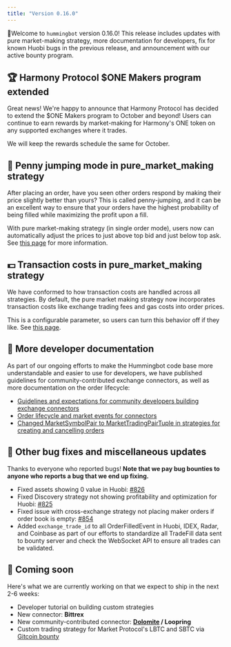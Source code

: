 ```yaml
---
title: "Version 0.16.0"
---
```


🚀Welcome to `hummingbot` version 0.16.0! This release includes updates with pure market-making strategy, more documentation for developers, fix for known Huobi bugs in the previous release, and announcement with our active bounty program.

## 🏆 Harmony Protocol \$ONE Makers program extended

Great news! We're happy to announce that Harmony Protocol has decided to extend the \$ONE Makers program to October and beyond! Users can continue to earn rewards by market-making for Harmony's ONE token on any supported exchanges where it trades.

We will keep the rewards schedule the same for October.

## 🏃 Penny jumping mode in **pure_market_making** strategy

After placing an order, have you seen other orders respond by making their price slightly better than yours? This is called penny-jumping, and it can be an excellent way to ensure that your orders have the highest probability of being filled while maximizing the profit upon a fill.

With pure market-making strategy (in single order mode), users now can automatically adjust the prices to just above top bid and just below top ask. See [this page](/strategies/order-optimization/) for more information.

## 💵 Transaction costs in **pure_market_making** strategy

We have conformed to how transaction costs are handled across all strategies. By default, the pure market making strategy now incorporates transaction costs like exchange trading fees and gas costs into order prices.

This is a configurable parameter, so users can turn this behavior off if they like. See [this page](/strategies/add-transaction-costs/).

## 📝 More developer documentation

As part of our ongoing efforts to make the Hummingbot code base more understandable and easier to use for developers, we have published guidelines for community-contributed exchange connectors, as well as more documentation on the order lifecycle:

- [Guidelines and expectations for community developers building exchange connectors](/developer/exchange-connector-tutorial/#order-lifecycle-flowchart)
- [Order lifecycle and market events for connectors](/developer/exchange-connector-tutorial/#order-lifecycle-and-market-events)
- [Changed MarketSymbolPair to MarketTradingPairTuple in strategies for creating and cancelling orders](/developer/strategies-overview/#creating-and-cancelling-orders)

## 🐞 Other bug fixes and miscellaneous updates

Thanks to everyone who reported bugs! **Note that we pay bug bounties to anyone who reports a bug that we end up fixing.**

- Fixed assets showing 0 value in Huobi: [#826](https://github.com/CoinAlpha/hummingbot/issues/826)
- Fixed Discovery strategy not showing profitability and optimization for Huobi: [#825](https://github.com/CoinAlpha/hummingbot/issues/825)
- Fixed issue with cross-exchange strategy not placing maker orders if order book is empty: [#854](https://github.com/CoinAlpha/hummingbot/issues/854)
- Added `exchange_trade_id` to all OrderFilledEvent in Huobi, IDEX, Radar, and Coinbase as part of our efforts to standardize all TradeFill data sent to bounty server and check the WebSocket API to ensure all trades can be validated.

## 🚀 Coming soon

Here's what we are currently working on that we expect to ship in the next 2-6 weeks:

- Developer tutorial on building custom strategies
- New connector: **Bittrex**
- New community-contributed connector: **[Dolomite](https://dolomite.io/) / Loopring**
- Custom trading strategy for Market Protocol's LBTC and SBTC via [Gitcoin bounty](https://gitcoin.co/issue/MARKETProtocol/MARKETProtocol/230/3417)
